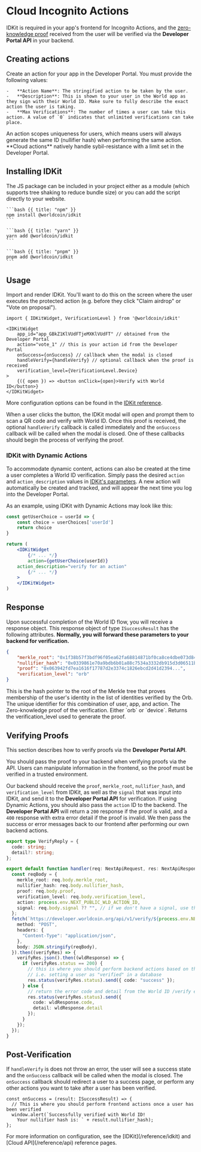 # Cloud Incognito Actions

IDKit is required in your app's frontend for Incognito Actions, and the [zero-knowledge proof](/concepts#vocabulary) received from the user will be verified via the **Developer Portal API** in your backend.

## Creating actions

Create an action for your app in the Developer Portal. You must provide the following values:

    -   **Action Name**: The stringified action to be taken by the user.
    -   **Description**: This is shown to your user in the World app as they sign with their World ID. Make sure to fully describe the exact action the user is taking.
    -   **Max Verifications**: The number of times a user can take this action. A value of `0` indicates that unlimited verifications can take place.

<Note>
	An action scopes uniqueness for users, which means users will always generate the same ID (nullifier hash) when
	performing the same action. **Cloud actions** natively handle sybil-resistance with a limit set in the Developer
	Portal.
</Note>

## Installing IDKit

The JS package can be included in your project either as a module (which supports tree shaking to reduce bundle size) or you can add the script directly to your website.

<CodeGroup title="Install IDKit">

    ```bash {{ title: "npm" }}
    npm install @worldcoin/idkit
    ```

    ```bash {{ title: "yarn" }}
    yarn add @worldcoin/idkit
    ```

    ```bash {{ title: "pnpm" }}
    pnpm add @worldcoin/idkit
    ```

</CodeGroup>

## Usage

Import and render IDKit. You'll want to do this on the screen where the user executes the protected action (e.g. before they click "Claim airdrop" or "Vote on proposal").

```tsx
import { IDKitWidget, VerificationLevel } from '@worldcoin/idkit'

<IDKitWidget
	app_id="app_GBkZ1KlVUdFTjeMXKlVUdFT" // obtained from the Developer Portal
	action="vote_1" // this is your action id from the Developer Portal
	onSuccess={onSuccess} // callback when the modal is closed
	handleVerify={handleVerify} // optional callback when the proof is received
	verification_level={VerificationLevel.Device}
>
	{({ open }) => <button onClick={open}>Verify with World ID</button>}
</IDKitWidget>
```

More configuration options can be found in the [IDKit reference](/reference/idkit).

When a user clicks the button, the IDKit modal will open and prompt them to scan a QR code and verify with World ID. Once this proof is received, the optional `handleVerify` callback is called immediately and the `onSuccess` callback will be called when the modal is closed.
One of these callbacks should begin the process of verifying the proof.

### IDKit with Dynamic Actions

To accommodate dynamic content, actions can also be created at the time a user completes a World ID verification. Simply pass the desired `action` and `action_description` values in [IDKit's parameters](/reference/idkit#parameters). A new action will automatically be created and tracked, and will appear the next time you log into the Developer Portal.

As an example, using IDKit with Dynamic Actions may look like this:

```jsx
const getUserChoice = userId => {
	const choice = userChoices['userId']
	return choice
}

return (
	<IDKitWidget
        {/* ... */}
		action={getUserChoice(userId)}
    action_description="verify for an action"
        {/* ... */}
    >
    </IDKitWidget>
)
```

## Response

Upon successful completion of the World ID flow, you will receive a response object. This response object of type `ISuccessResult` has the following attributes. **Normally, you will forward these parameters to your backend for verification.**

```json {{ title: 'ISuccessResult' }}
{
	"merkle_root": "0x1f38b57f3bdf96f05ea62fa68814871bf0ca8ce4dbe073d8497d5a6b0a53e5e0",
	"nullifier_hash": "0x0339861e70a9bdb6b01a88c7534a3332db915d3d06511b79a5724221a6958fbe",
	"proof": "0x063942fd7ea1616f17787d2e3374c1826ebcd2d41d2394...",
	"verification_level": "orb"
}
```

<Properties>
	<Property name="merkle_root" type="string">
		This is the hash pointer to the root of the Merkle tree that proves membership of the user's identity in the
		list of identities verified by the Orb.
	</Property>
	<Property name="nullifier_hash" type="string">
		The unique identifier for this combination of user, app, and action.
	</Property>
	<Property name="proof" type="string">
		The Zero-knowledge proof of the verification.
	</Property>
	<Property name="verification_level" type='"orb" | "device"'>
		Either `orb` or `device`. Returns the verification_level used to generate the proof.
	</Property>
</Properties>

## Verifying Proofs

This section describes how to verify proofs via the **Developer Portal API**.

<Note type="warning">
  You should pass the proof to your backend when verifying proofs via the API. Users can manipulate information in the frontend, so the proof must be verified in a trusted environment.
</Note>

Our backend should receive the `proof`, `merkle_root`, `nullifier_hash`, and `verification_level` from IDKit, as well as the `signal` that was input into IDKit, and send it to the **Developer Portal API** for verification.
If using Dynamic Actions, you should also pass the `action` ID to the backend.
The **Developer Portal API** will return a `200` response if the proof is valid, and a `400` response with extra error detail if the proof is invalid.
We then pass the success or error messages back to our frontend after performing our own backend actions.

```typescript {{ title: 'pages/api/verify.ts' }}
export type VerifyReply = {
  code: string;
  detail?: string;
};

export default function handler(req: NextApiRequest, res: NextApiResponse<VerifyReply>) {
  const reqBody = {
    merkle_root: req.body.merkle_root,
    nullifier_hash: req.body.nullifier_hash,
    proof: req.body.proof,
    verification_level: req.body.verification_level,
    action: process.env.NEXT_PUBLIC_WLD_ACTION_ID,
    signal: req.body.signal ?? "", // if we don't have a signal, use the empty string
  };
  fetch(`https://developer.worldcoin.org/api/v1/verify/${process.env.NEXT_PUBLIC_WLD_APP_ID}`, {
    method: "POST",
    headers: {
      "Content-Type": "application/json",
    },
    body: JSON.stringify(reqBody), 
  }).then((verifyRes) => {
    verifyRes.json().then((wldResponse) => {
      if (verifyRes.status == 200) {
        // this is where you should perform backend actions based on the verified credential
        // i.e. setting a user as "verified" in a database
        res.status(verifyRes.status).send({ code: "success" });
      } else {
        // return the error code and detail from the World ID /verify endpoint to our frontend
        res.status(verifyRes.status).send({ 
          code: wldResponse.code, 
          detail: wldResponse.detail 
        });
      }
    });
  });
}
```

## Post-Verification

If `handleVerify` is does not throw an error, the user will see a success state and the `onSuccess` callback will be called when the modal is closed. The `onSuccess` callback should redirect a user to a success page, or perform any other actions you want to take after a user has been verified.

```tsx {{ title: 'pages/index.tsx' }}
const onSuccess = (result: ISuccessResult) => {
  // This is where you should perform frontend actions once a user has been verified
  window.alert(`Successfully verified with World ID!
    Your nullifier hash is: ` + result.nullifier_hash);
};
```

<Note>
  For more information on configuration, see the [IDKit](/reference/idkit) and [Cloud API](/reference/api) reference pages.
</Note>